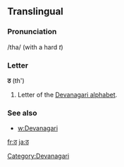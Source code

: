 ==Translingual==

===Pronunciation===
/tha/ (with a hard ''t'')

===Letter===
'''ठ''' (th')

#Letter of the [[Devanagari alphabet]].

===See also===

* [[w:Devanagari]]

[[Category:Devanagari]]

[[fr:ठ]]
[[ja:ठ]]